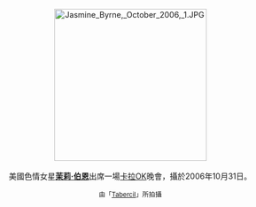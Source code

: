 <center>
[[File:Jasmine_Byrne,_October_2006,_1.JPG|275px]]
<br><br>
美國色情女星'''[[茉莉·伯恩|茉莉·伯恩]]'''出席一場[[卡拉OK|卡拉OK]]晚會，攝於2006年10月31日。
<p>
<small>由「[[:en:User:Tabercil|Tabercil]]」所拍攝</small>
</center>